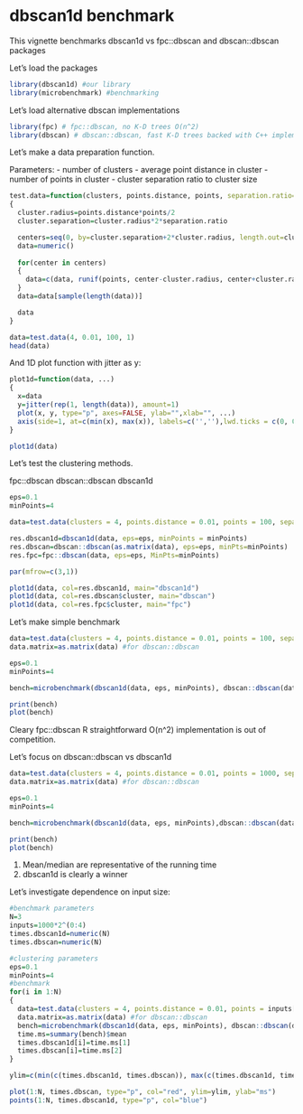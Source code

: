 <!--
%\VignetteEngine{knitr::knitr}
%\VignetteIndexEntry{dbscan1d benchmark}
-->

dbscan1d benchmark
========================================================

This vignette benchmarks dbscan1d vs fpc::dbscan and dbscan::dbscan packages

Let's load the packages

```r
library(dbscan1d) #our library
library(microbenchmark) #benchmarking
```

Let's load alternative dbscan implementations

```r
library(fpc) # fpc::dbscan, no K-D trees O(n^2)
library(dbscan) # dbscan::dbscan, fast K-D trees backed with C++ implementation

```
Let's make a data preparation function.

Parameters:
- number of clusters
- average point distance in cluster
- number of points in cluster
- cluster separation ratio to cluster size

```r

test.data=function(clusters, points.distance, points, separation.ratio=1)
{
  cluster.radius=points.distance*points/2
  cluster.separation=cluster.radius*2*separation.ratio

  centers=seq(0, by=cluster.separation+2*cluster.radius, length.out=clusters)
  data=numeric()
  
  for(center in centers)
  {
    data=c(data, runif(points, center-cluster.radius, center+cluster.radius))
  }
  data=data[sample(length(data))]

  data
}    

data=test.data(4, 0.01, 100, 1)
head(data)

```

And 1D plot function with jitter as y:
```r

plot1d=function(data, ...)
{
  x=data
  y=jitter(rep(1, length(data)), amount=1)
  plot(x, y, type="p", axes=FALSE, ylab="",xlab="", ...)
  axis(side=1, at=c(min(x), max(x)), labels=c('',''),lwd.ticks = c(0, 0), pos=0, line=1)
}    

plot1d(data)

```

Let's test the clustering methods.


fpc::dbscan
dbscan::dbscan
dbscan1d

```r
eps=0.1
minPoints=4

data=test.data(clusters = 4, points.distance = 0.01, points = 100, separation.ratio = 1)

res.dbscan1d=dbscan1d(data, eps=eps, minPoints = minPoints)
res.dbscan=dbscan::dbscan(as.matrix(data), eps=eps, minPts=minPoints)
res.fpc=fpc::dbscan(data, eps=eps, MinPts=minPoints)

par(mfrow=c(3,1))

plot1d(data, col=res.dbscan1d, main="dbscan1d")
plot1d(data, col=res.dbscan$cluster, main="dbscan")
plot1d(data, col=res.fpc$cluster, main="fpc")
```

Let's make simple benchmark

```r

data=test.data(clusters = 4, points.distance = 0.01, points = 100, separation.ratio = 1)
data.matrix=as.matrix(data) #for dbscan::dbscan

eps=0.1
minPoints=4

bench=microbenchmark(dbscan1d(data, eps, minPoints), dbscan::dbscan(data.matrix, eps, minPoints), fpc::dbscan(data, eps, minPoints), times=100)

print(bench)
plot(bench)

```

Cleary fpc::dbscan R straightforward O(n^2) implementation is out of competition.

Let's focus on dbscan::dbscan vs dbscan1d

```r
data=test.data(clusters = 4, points.distance = 0.01, points = 1000, separation.ratio = 1)
data.matrix=as.matrix(data) #for dbscan::dbscan

eps=0.1
minPoints=4

bench=microbenchmark(dbscan1d(data, eps, minPoints),dbscan::dbscan(data.matrix, eps, minPoints), times=100)

print(bench)
plot(bench)

```

1. Mean/median are representative of the running time
2. dbscan1d is clearly a winner

Let's investigate dependence on input size:

```r
#benchmark parameters
N=3
inputs=1000*2^(0:4)
times.dbscan1d=numeric(N)
times.dbscan=numeric(N)

#clustering parameters
eps=0.1
minPoints=4
#benchmark
for(i in 1:N)
{
  data=test.data(clusters = 4, points.distance = 0.01, points = inputs[i], separation.ratio = 1)
  data.matrix=as.matrix(data) #for dbscan::dbscan
  bench=microbenchmark(dbscan1d(data, eps, minPoints), dbscan::dbscan(data.matrix, eps, minPoints), times=100, unit="ms")
  time.ms=summary(bench)$mean
  times.dbscan1d[i]=time.ms[1]
  times.dbscan[i]=time.ms[2]
}

ylim=c(min(c(times.dbscan1d, times.dbscan)), max(c(times.dbscan1d, times.dbscan)))

plot(1:N, times.dbscan, type="p", col="red", ylim=ylim, ylab="ms")
points(1:N, times.dbscan1d, type="p", col="blue")


```



